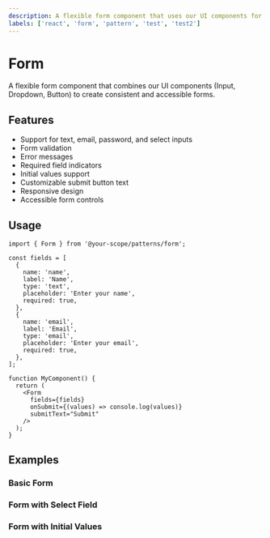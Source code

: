 ```yaml
---
description: A flexible form component that uses our UI components for consistent styling and behavior.
labels: ['react', 'form', 'pattern', 'test', 'test2']
---
```



# Form

A flexible form component that combines our UI components (Input, Dropdown, Button) to create consistent and accessible forms.

## Features

- Support for text, email, password, and select inputs
- Form validation
- Error messages
- Required field indicators
- Initial values support
- Customizable submit button text
- Responsive design
- Accessible form controls

## Usage

```tsx
import { Form } from '@your-scope/patterns/form';

const fields = [
  {
    name: 'name',
    label: 'Name',
    type: 'text',
    placeholder: 'Enter your name',
    required: true,
  },
  {
    name: 'email',
    label: 'Email',
    type: 'email',
    placeholder: 'Enter your email',
    required: true,
  },
];

function MyComponent() {
  return (
    <Form
      fields={fields}
      onSubmit={(values) => console.log(values)}
      submitText="Submit"
    />
  );
}
```

## Examples

### Basic Form

<BasicForm />

### Form with Select Field

<FormWithSelect />

### Form with Initial Values

<FormWithInitialValues />
